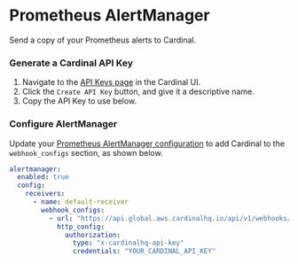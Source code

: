 # Prometheus AlertManager

Send a copy of your Prometheus alerts to Cardinal.

### Generate a Cardinal API Key

1. Navigate to the [API Keys page](https://app.cardinalhq.io/configure/apiKey) in the Cardinal UI.
2. Click the `Create API Key` button, and give it a descriptive name.
3. Copy the API Key to use below.

### Configure AlertManager

Update your [Prometheus AlertManager configuration](https://prometheus.io/docs/alerting/latest/configuration/) to add Cardinal to the `webhook_configs` section, as shown below.

```yaml copy
alertmanager:
  enabled: true
  config:
    receivers:
      - name: default-receiver
        webhook_configs:
          - url: "https://api.global.aws.cardinalhq.io/api/v1/webhooks/alertManager"
            http_config:
              authorization:
                type: "x-cardinalhq-api-key"
                credentials: "YOUR_CARDINAL_API_KEY"
```